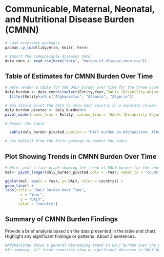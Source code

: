 # Communicable, Maternal, Neonatal, and Nutritional Disease Burden (CMNN)

```r
# Load necessary packages
pacman::p_load(tidyverse, knitr, here)

# Import the communicable diseases data
data_cmnn <- read_csv(here("data", "burden-of-disease-cmnn.csv"))
```

## Table of Estimates for CMNN Burden Over Time

```r
# Here render a table for the DALY burden over time for the three countries 
daly_burden <- data_cmnn%>%select(Entity,Year,`DALYs (Disability-Adjusted Life Years) - Communicable, maternal, neonatal, and nutritional diseases - Sex: Both - Age: Age-standardized (Rate)`)%>%
  filter(Entity%in% c("Afghanistan", "Albania", "Algeria"))

# You should pivot the data to show each country in a separate column.
daly_burden_pivoted <- daly_burden%>% 
pivot_wider(names_from = Entity, values_from = `DALYs (Disability-Adjusted Life Years) - Communicable, maternal, neonatal, and nutritional diseases - Sex: Both - Age: Age-standardized (Rate)`) 

# Render the table

  kable(daly_burden_pivoted,caption = "DALY burden in Afghanistan, Albania, Algeria")

# Use kable() from the knitr package to render the table.
```

## Plot Showing Trends in CMNN Burden Over Time

```r
# Here, plot a line graph showing the trend of DALY burden for the chosen countries over time. You can use ggplot2 to create this plot. Each country's line should be a different color.
mel<- pivot_longer(daly_burden_pivoted,cols = -Year, names_to = "country",values_to = "DALY")

ggplot(mel, aes(x = Year, y= DALY, color = country)) +
geom_line() +
labs(title = "DALY Burden Over Time",
       x = "Year",
       y = "DALY",
      color = "country")
```

## Summary of CMNN Burden Findings

Provide a brief analysis based on the data presented in the table and chart. Highlight any significant findings or patterns. About 3 sentences.
```r
#Afghanistan shows a general decreasing trend in DALY burden over the years, starting from 33619.14 in 1990 and dropping to 11651.19 in 2019.
#In summary, all three countries show a significant decrease in DALY burden over the 30-year period, indicating improvements in health conditions and/or healthcare services.

```
